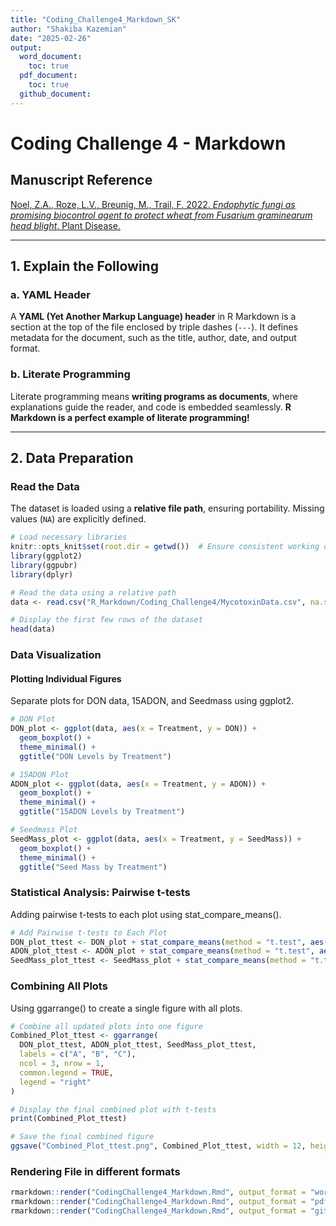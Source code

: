 ```yaml
---
title: "Coding_Challenge4_Markdown_SK"
author: "Shakiba Kazemian"
date: "2025-02-26"
output:
  word_document:
    toc: true
  pdf_document:
    toc: true
  github_document:
---
```


# Coding Challenge 4 - Markdown

## **Manuscript Reference**
[Noel, Z.A., Roze, L.V., Breunig, M., Trail, F. 2022. *Endophytic fungi as promising biocontrol agent to protect wheat from Fusarium graminearum head blight*. Plant Disease.](https://doi.org/10.1094/PDIS-06-21-1253-RE)

---

## **1. Explain the Following**

### a. YAML Header
A **YAML (Yet Another Markup Language) header** in R Markdown is a section at the top of the file enclosed by triple dashes (`---`). It defines metadata for the document, such as the title, author, date, and output format.

### b. Literate Programming
Literate programming means **writing programs as documents**, where explanations guide the reader, and code is embedded seamlessly. **R Markdown is a perfect example of literate programming!**

---

## **2. Data Preparation**
### **Read the Data**
The dataset is loaded using a **relative file path**, ensuring portability. Missing values (`NA`) are explicitly defined.

```r
# Load necessary libraries
knitr::opts_knit$set(root.dir = getwd())  # Ensure consistent working directory
library(ggplot2)
library(ggpubr)
library(dplyr)

# Read the data using a relative path
data <- read.csv("R_Markdown/Coding_Challenge4/MycotoxinData.csv", na.strings = "na")

# Display the first few rows of the dataset
head(data)
```

### **Data Visualization**
#### Plotting Individual Figures
Separate plots for DON data, 15ADON, and Seedmass using ggplot2.
```r
# DON Plot
DON_plot <- ggplot(data, aes(x = Treatment, y = DON)) +
  geom_boxplot() +
  theme_minimal() +
  ggtitle("DON Levels by Treatment")

# 15ADON Plot
ADON_plot <- ggplot(data, aes(x = Treatment, y = ADON)) +
  geom_boxplot() +
  theme_minimal() +
  ggtitle("15ADON Levels by Treatment")

# Seedmass Plot
SeedMass_plot <- ggplot(data, aes(x = Treatment, y = SeedMass)) +
  geom_boxplot() +
  theme_minimal() +
  ggtitle("Seed Mass by Treatment")
```

### **Statistical Analysis: Pairwise t-tests**
Adding pairwise t-tests to each plot using stat_compare_means().
```r
# Add Pairwise t-tests to Each Plot
DON_plot_ttest <- DON_plot + stat_compare_means(method = "t.test", aes(group = Treatment), label = "p.signif")
ADON_plot_ttest <- ADON_plot + stat_compare_means(method = "t.test", aes(group = Treatment), label = "p.signif")
SeedMass_plot_ttest <- SeedMass_plot + stat_compare_means(method = "t.test", aes(group = Treatment), label = "p.signif")
```

### **Combining All Plots**
Using ggarrange() to create a single figure with all plots.
```r
# Combine all updated plots into one figure
Combined_Plot_ttest <- ggarrange(
  DON_plot_ttest, ADON_plot_ttest, SeedMass_plot_ttest,  
  labels = c("A", "B", "C"),  
  ncol = 3, nrow = 1,  
  common.legend = TRUE,  
  legend = "right"
)

# Display the final combined plot with t-tests
print(Combined_Plot_ttest)

# Save the final combined figure
ggsave("Combined_Plot_ttest.png", Combined_Plot_ttest, width = 12, height = 5, dpi = 300)
```

### **Rendering File in different formats**
```r
rmarkdown::render("CodingChallenge4_Markdown.Rmd", output_format = "word_document")
rmarkdown::render("CodingChallenge4_Markdown.Rmd", output_format = "pdf_document")
rmarkdown::render("CodingChallenge4_Markdown.Rmd", output_format = "github_document")
```
